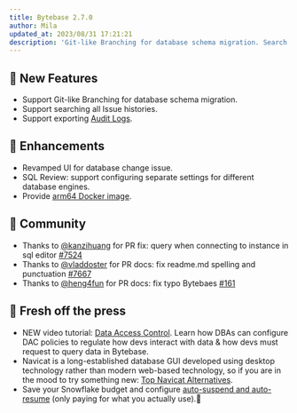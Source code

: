 ```yaml
---
title: Bytebase 2.7.0
author: Mila
updated_at: 2023/08/31 17:21:21
description: 'Git-like Branching for database schema migration. Search all Issue histories. Export Audit Logs.'
---
```



## 🚀 New Features

- Support Git-like Branching for database schema migration.
- Support searching all Issue histories.
- Support exporting [Audit Logs](/security/audit-log/).

## 🎄 Enhancements

- Revamped UI for database change issue.
- SQL Review: support configuring separate settings for different database engines.
- Provide [arm64 Docker image](/get-started/self-host/).

## 🎠 Community

- Thanks to [@kanzihuang](https://github.com/kanzihuang) for PR fix: query when connecting to instance in sql editor [#7524](https://github.com/bytebase/bytebase/pull/7524)
- Thanks to [@vladdoster](https://github.com/vladdoster) for PR docs: fix readme.md spelling and punctuation [#7667](https://github.com/bytebase/bytebase/pull/7667)
- Thanks to [@heng4fun](https://github.com/heng4fun) for PR docs: fix typo Bytebaes [#161](https://github.com/bytebase/bytebase.com/pull/161)

## 📰 Fresh off the press

- NEW video tutorial: [Data Access Control](https://youtu.be/yXo559a1Lpc?si=4TzPaKNQWhmiqZV1). Learn how DBAs can configure DAC policies to regulate how devs interact with data & how devs must request to query data in Bytebase.
- Navicat is a long-established database GUI developed using desktop technology rather than modern web-based technology, so if you are in the mood to try something new: [Top Navicat Alternatives](https://www.bytebase.com/blog/top-navicat-alternative/).
- Save your Snowflake budget and configure [auto-suspend and auto-resume](https://www.bytebase.com/blog/what-is-snowflake-auto-suspend-auto-resume/) (only paying for what you actually use).💸

<InstallUpgrade />

